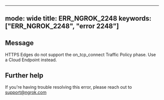 
---
mode: wide
title: ERR_NGROK_2248
keywords: ["ERR_NGROK_2248", "error 2248"]
---

## Message
HTTPS Edges do not support the on_tcp_connect Traffic Policy phase. Use a Cloud Endpoint instead.




## Further help
If you're having trouble resolving this error, please reach out to [support@ngrok.com](mailto:support@ngrok.com?subject=Help%20with%20ERR_NGROK_2248)

